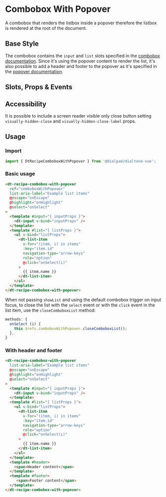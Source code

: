 
# Combobox With Popover

<Subtitle>
  A combobox that renders the listbox inside a popover therefore the listbox is rendered at the root of the document.
</Subtitle>

## Base Style

The combobox contains the `input` and `list` slots specified in the [combobox documentation](?path=/docs/components-combobox--default).
Since it's using the popover content to render the list, it's also possible to add a header and footer to the popover
as it's specified in the [popover documentation](?path=/docs/components-popover--default).

<Canvas>
  <Story id="recipes-comboboxes-combobox-with-popover--default" />
</Canvas>

## Slots, Props & Events

<ArgsTable story={PRIMARY_STORY} />

## Accessibility

It is possible to include a screen reader visible only close button setting `visually-hidden-close`
and `visually-hidden-close-label` props.

## Usage

### Import

```jsx
import { DtRecipeComboboxWithPopover } from '@dialpad/dialtone-vue';
```

### Basic usage

```html
<dt-recipe-combobox-with-popover
  ref="comboboxWithPopover"
  list-aria-label="Example list items"
  @escape="onEscape"
  @highlight="onHighlight"
  @select="onSelect"
>
  <template #input="{ inputProps }">
    <dt-input v-bind="inputProps" />
  </template>
  <template #list="{ listProps }">
    <ul v-bind="listProps">
      <dt-list-item
        v-for="(item, i) in items"
        :key="item.id"
        navigation-type="arrow-keys"
        role="option"
        @click="onSelect(i)"
      >
        {{ item.name }}
      </dt-list-item>
    </ul>
  </template>
</dt-recipe-combobox-with-popover>
```

When not passing `showList` and using the default combobox trigger on input focus,
to close the list with the `select` event or with the `click` event in the list item,
use the `closeComboboxList` method:

```jsx
methods: {
  onSelect (i) {
    this.$refs.comboboxWithPopover.closeComboboxList();
  },
}
```

### With header and footer

```html
<dt-recipe-combobox-with-popover
  list-aria-label="Example list items"
  @escape="onEscape"
  @highlight="onHighlight"
  @select="onSelect"
>
  <template #input="{ inputProps }">
    <dt-input v-bind="inputProps" />
  </template>
  <template #list="{ listProps }">
    <ul v-bind="listProps">
      <dt-list-item
        v-for="(item, i) in items"
        :key="item.id"
        navigation-type="arrow-keys"
        role="option"
        @click="onSelect(i)"
      >
        {{ item.name }}
      </dt-list-item>
    </ul>
  </template>
  <template #header>
    <span>Header content</span>
  </template>
  <template #footer>
     <span>Footer content</span>
  </template>
</dt-recipe-combobox-with-popover>
```
